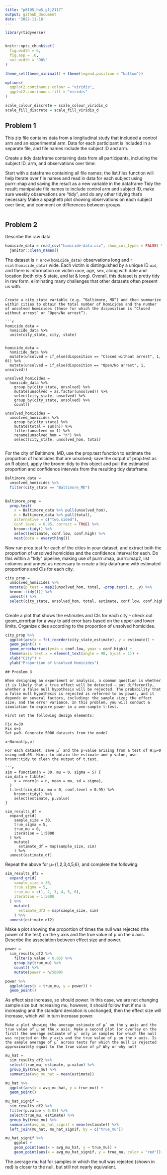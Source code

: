 ```yaml
---
title: "p8105_hw5_glj2117"
output: github_document
date: '2022-11-16'
---
```


```r

library(tidyverse)


knitr::opts_chunk$set(
  fig.width = 6,
  fig.asp = .6,
  out.width = "90%"
)

theme_set(theme_minimal() + theme(legend.position = "bottom"))

options(
  ggplot2.continuous.colour = "viridis",
  ggplot2.continuous.fill = "viridis"
)

scale_colour_discrete = scale_colour_viridis_d
scale_fill_discrete = scale_fill_viridis_d

```

## Problem 1

This zip file contains data from a longitudinal study that included a control arm and an experimental arm. Data for each participant is included in a separate file, and file names include the subject ID and arm.

Create a tidy dataframe containing data from all participants, including the subject ID, arm, and observations over time:

Start with a dataframe containing all file names; the list.files function will help
Iterate over file names and read in data for each subject using purrr::map and saving the result as a new variable in the dataframe
Tidy the result; manipulate file names to include control arm and subject ID, make sure weekly observations are “tidy”, and do any other tidying that’s necessary
Make a spaghetti plot showing observations on each subject over time, and comment on differences between groups.



```r


```

## Problem 2
Describe the raw data. 

```r

homicide_data = read_csv("homicide-data.csv", show_col_types = FALSE) %>% 
  janitor::clean_names()

```
The dataset is `r nrow(homicide_data)` observations long and `r ncol(homicide_data)` wide. Each victim is distinguished by a unique ID `uid`, and there is information on victim race, age, sex, along with date and location (both city & state, and lat & long). Overall, this dataset is pretty tidy in raw form, eliminating many challenges that other datasets often present us with.

```

Create a city_state variable (e.g. “Baltimore, MD”) and then summarize within cities to obtain the total number of homicides and the number of unsolved homicides (those for which the disposition is “Closed without arrest” or “Open/No arrest”).

```r
homicide_data =
  homicide_data %>% 
  unite(city_state, city, state)
  

homicide_data = 
  homicide_data %>% 
  mutate(unsolved = if_else(disposition == "Closed without arrest", 1, 0)) %>%
  mutate(unsolved = if_else(disposition == "Open/No arrest", 1, unsolved))

unsolved_homicides = 
  homicide_data %>% 
    group_by(city_state, unsolved) %>% 
    mutate(unsolved = as.factor(unsolved)) %>% 
    select(city_state, unsolved) %>% 
    group_by(city_state, unsolved) %>% 
    count()

unsolved_homicides =   
  unsolved_homicides %>% 
    group_by(city_state) %>% 
    mutate(total = sum(n)) %>% 
    filter(unsolved == 1) %>% 
    rename(unsolved_hom = "n") %>% 
    select(city_state, unsolved_hom, total)
   
```

For the city of Baltimore, MD, use the prop.test function to estimate the proportion of homicides that are unsolved; save the output of prop.test as an R object, apply the broom::tidy to this object and pull the estimated proportion and confidence intervals from the resulting tidy dataframe.

```r
Baltimore_data =
  unsolved_homicides %>% 
  filter(city_state == "Baltimore_MD") 
  

Baltimore_prop =
  prop.test(
    x = Baltimore_data %>% pull(unsolved_hom), 
    n = Baltimore_data %>% pull(total), 
    alternative = c("two.sided"),
    conf.level = 0.95, correct = TRUE) %>% 
    broom::tidy() %>%
    select(estimate, conf.low, conf.high) %>% 
    nest(data = everything())


```

Now run prop.test for each of the cities in your dataset, and extract both the proportion of unsolved homicides and the confidence interval for each. Do this within a “tidy” pipeline, making use of purrr::map, purrr::map2, list columns and unnest as necessary to create a tidy dataframe with estimated proportions and CIs for each city.

```r

city_prop = 
  unsolved_homicides %>% 
  mutate(p_test = map2(unsolved_hom, total, ~prop.test(.x, .y) %>% 
  broom::tidy())) %>% 
  unnest() %>% 
  select(city_state, unsolved_hom, total, estimate, conf.low, conf.high)
  
```

Create a plot that shows the estimates and CIs for each city – check out geom_errorbar for a way to add error bars based on the upper and lower limits. Organize cities according to the proportion of unsolved homicides.
```r

city_prop %>% 
  ggplot(aes(x = fct_reorder(city_state,estimate), y = estimate)) +
  geom_point() +
  geom_errorbar(aes(ymin = conf.low, ymax = conf.high)) +
  theme(axis.text.x = element_text(angle = 90, hjust = 1)) + 
  xlab("City") +
  ylab("Proportion of Unsolved Homicides")

```
```
## Problem 3

When designing an experiment or analysis, a common question is whether it is likely that a true effect will be detected – put differently, whether a false null hypothesis will be rejected. The probability that a false null hypothesis is rejected is referred to as power, and it depends on several factors, including: the sample size; the effect size; and the error variance. In this problem, you will conduct a simulation to explore power in a one-sample t-test.

First set the following design elements:

Fix n=30
Fix σ=5
Set μ=0. Generate 5000 datasets from the model

x∼Normal[μ,σ]

For each dataset, save μ̂  and the p-value arising from a test of H:μ=0 using α=0.05. Hint: to obtain the estimate and p-value, use broom::tidy to clean the output of t.test.

```r
sim = function(n = 30, mu = 0, sigma = 5) {
sim_data = tibble(
    x = rnorm(n = n, mean = mu, sd = sigma),
  )
  t.test(sim_data, mu = 0, conf.level = 0.95) %>% 
    broom::tidy() %>% 
    select(estimate, p.value)
}
  
sim_results_df = 
  expand_grid(
    sample_size = 30,
    true_sigma = 5,
    true_mu = 0,
    iteration = 1:5000
  ) %>% 
    mutate(
      estimate_df = map(sample_size, sim)
    ) %>% 
  unnest(estimate_df)

```

Repeat the above for μ={1,2,3,4,5,6}, and complete the following:

```r
sim_results_df2 = 
  expand_grid(
    sample_size = 30,
    true_sigma = 5,
    true_mu = c(1, 2, 3, 4, 5, 6),
    iteration = 1:5000
  ) %>% 
    mutate(
      estimate_df2 = map(sample_size, sim)
    ) %>% 
  unnest(estimate_df2)
```

Make a plot showing the proportion of times the null was rejected (the power of the test) on the y axis and the true value of μ on the x axis. Describe the association between effect size and power.

```r
power = 
  sim_results_df2 %>% 
    filter(p.value < 0.05) %>% 
    group_by(true_mu) %>% 
    count() %>% 
    mutate(power = n/5000)

power %>% 
  ggplot(aes(x = true_mu, y = power)) + 
  geom_point()

```
As effect size increase, so should power. In this case, we are not changing sample size but increasing mu, however, it should follow that if mu is increasing and the standard deviation is unchanged, then the effect size will increase, which will in turn increase power. 


```
Make a plot showing the average estimate of μ̂  on the y axis and the true value of μ on the x axis. Make a second plot (or overlay on the first) the average estimate of μ̂  only in samples for which the null was rejected on the y axis and the true value of μ on the x axis. Is the sample average of μ̂  across tests for which the null is rejected approximately equal to the true value of μ? Why or why not?

```
```r
mu_hat = 
  sim_results_df2 %>% 
  select(true_mu, estimate, p.value) %>% 
  group_by(true_mu) %>% 
  summarize(avg_mu_hat = mean(estimate))

mu_hat %>% 
  ggplot(aes(x = avg_mu_hat, y = true_mu)) +
  geom_point()

mu_hat_signif = 
  sim_results_df2 %>% 
  filter(p.value < 0.05) %>% 
  select(true_mu, estimate) %>% 
  group_by(true_mu) %>% 
  summarize(avg_mu_hat_signif = mean(estimate)) %>% 
  left_join(mu_hat, mu_hat_signif, by = c("true_mu"))

mu_hat_signif %>% 
    ggplot +
    geom_point(aes(x = avg_mu_hat, y = true_mu)) +
    geom_point(aes(x = avg_mu_hat_signif, y = true_mu, color = "red"))

```
The average mu hat for samples in which the null was rejected (shown in red) is closer to the null, but still not nearly equivalent. 
